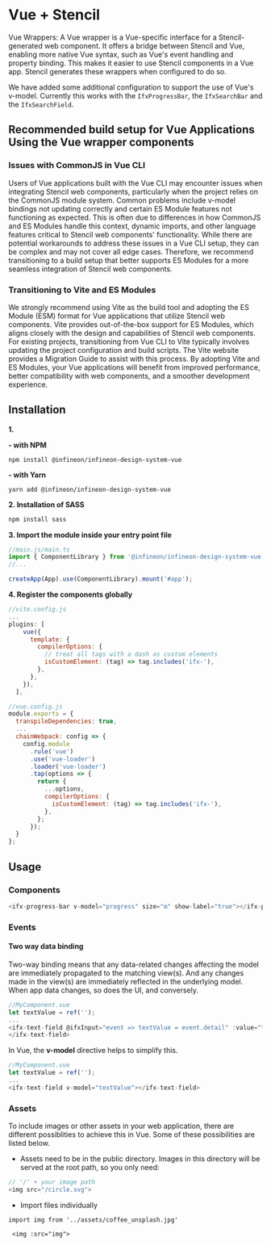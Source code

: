 
<Meta title="Setup & installation/Framework integration/Vue + Stencil" />

# Vue + Stencil

Vue Wrappers: A Vue wrapper is a Vue-specific interface for a Stencil-generated web component. It offers a bridge between Stencil and Vue, enabling more native Vue syntax, such as Vue's event handling and property binding. This makes it easier to use Stencil components in a Vue app. Stencil generates these wrappers when configured to do so.

We have added some additional configuration to support the use of Vue's v-model.
Currently this works with the `IfxProgressBar`, the `IfxSearchBar` and the `IfxSearchField`.


## Recommended build setup for Vue Applications Using the Vue wrapper components

### Issues with CommonJS in Vue CLI

Users of Vue applications built with the Vue CLI may encounter issues when integrating Stencil web components, particularly when the project relies on the CommonJS module system. Common problems include v-model bindings not updating correctly and certain ES Module features not functioning as expected. This is often due to differences in how CommonJS and ES Modules handle this context, dynamic imports, and other language features critical to Stencil web components' functionality.
While there are potential workarounds to address these issues in a Vue CLI setup, they can be complex and may not cover all edge cases. Therefore, we recommend transitioning to a build setup that better supports ES Modules for a more seamless integration of Stencil web components.

### Transitioning to Vite and ES Modules

We strongly recommend using Vite as the build tool and adopting the ES Module (ESM) format for Vue applications that utilize Stencil web components. Vite provides out-of-the-box support for ES Modules, which aligns closely with the design and capabilities of Stencil web components.
For existing projects, transitioning from Vue CLI to Vite typically involves updating the project configuration and build scripts. The Vite website provides a Migration Guide to assist with this process.
By adopting Vite and ES Modules, your Vue applications will benefit from improved performance, better compatibility with web components, and a smoother development experience.

## Installation

**1.**

**- with NPM**

`npm install @infineon/infineon-design-system-vue`

**- with Yarn**

`yarn add @infineon/infineon-design-system-vue`

**2. Installation of SASS**

```bash
npm install sass
```

**3. Import the module inside your entry point file**

```js
//main.js/main.ts
import { ComponentLibrary } from '@infineon/infineon-design-system-vue';
//...

createApp(App).use(ComponentLibrary).mount('#app');
```

**4. Register the components globally**

```js
//vite.config.js
...
plugins: [
    vue({
      template: {
        compilerOptions: {
          // treat all tags with a dash as custom elements
          isCustomElement: (tag) => tag.includes('ifx-'),
        },
      },
    }),
  ],
```

```js
//vue.config.js
module.exports = {
  transpileDependencies: true,
  ...
  chainWebpack: config => {
    config.module
      .rule('vue')
      .use('vue-loader')
      .loader('vue-loader')
      .tap(options => {
        return {
          ...options,
          compilerOptions: {
            isCustomElement: (tag) => tag.includes('ifx-'),
          },
        };
      });
  }
};
```

## Usage

### Components

```js
<ifx-progress-bar v-model="progress" size="m" show-label="true"></ifx-progress-bar>
```

### Events

#### Two way data binding

Two-way binding means that any data-related changes affecting the model are immediately propagated to the matching view(s).
And any changes made in the view(s) are immediately reflected in the underlying model.
When app data changes, so does the UI, and conversely.

```js
//MyComponent.vue
let textValue = ref('');
...
<ifx-text-field @ifxInput="event => textValue = event.detail" :value="textValue">
</ifx-text-field>
```

In Vue, the <b>v-model</b> directive helps to simplify this.

```js
//MyComponent.vue
let textValue = ref('');
...
<ifx-text-field v-model="textValue"></ifx-text-field>
```

### Assets

To include images or other assets in your web application, there are different possiblities to achieve this in Vue.
Some of these possibilities are listed below.

* Assets need to be in the public directory.
  Images in this directory will be served at the root path, so you only need:

```js
// '/' + your image path
<img src="/circle.svg">
```

* Import files individually

```
import img from '../assets/coffee_unsplash.jpg'

 <img :src="img">
```
